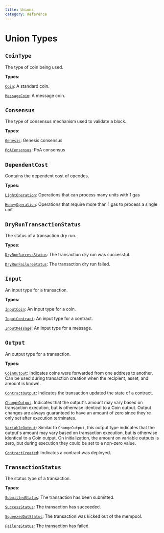 ```yaml
---
title: Unions
category: Reference
---
```


# Union Types

## `CoinType`

The type of coin being used.

**Types:**

[`Coin`](/docs/reference/objects/#coin): A standard coin.

[`MessageCoin`](/docs/reference/objects/#messagecoin): A message coin.

## `Consensus`

The type of consensus mechanism used to validate a block.

**Types:**

[`Genesis`](/docs/reference/objects/#genesis): Genesis consensus

[`PoAConsensus`](/docs/reference/objects/#poaconsensus): PoA
consensus

## `DependentCost`

Contains the dependent cost of opcodes.

**Types:**

[`LightOperation`](/docs/reference/objects/#lightoperation): Operations that can process many units with 1 gas

[`HeavyOperation`](/docs/reference/objects/#heavyoperation): Operations that require more than 1 gas to process a single unit

## `DryRunTransactionStatus`

The status of a transaction dry run.

**Types:**

[`DryRunSuccessStatus`](/docs/reference/objects/#dryrunsuccessstatus): The transaction dry run was successful.

[`DryRunFailureStatus`](/docs/reference/objects/#dryrunfailurestatus): The transaction dry run failed.

## `Input`

An input type for a transaction.

**Types:**

[`InputCoin`](/docs/reference/objects/#inputcoin): An input type for
a coin.

[`InputContract`](/docs/reference/objects/#inputcontract): An input
type for a contract.

[`InputMessage`](/docs/reference/objects/#inputmessage): An input
type for a message.

## `Output`

An output type for a transaction.

**Types:**

[`CoinOutput`](/docs/reference/objects/#coinoutput): Indicates coins
were forwarded from one address to another.
Can be used during transaction creation when the recipient, asset, and amount is known.

[`ContractOutput`](/docs/reference/objects/#contractoutput):
Indicates the transaction updated the state of a contract.

[`ChangeOutput`](/docs/reference/objects/#changeoutput): Indicates
that the output's amount may vary based on transaction execution, but is
otherwise identical to a Coin output. Output changes are always guaranteed to
have an amount of zero since they're only set after execution terminates.

[`VariableOutput`](/docs/reference/objects/#variableoutput): Similar
to `ChangeOutput`, this output type indicates that the output's amount may vary
based on transaction execution, but is otherwise identical to a Coin output. On
initialization, the amount on variable outputs is zero, but during execution
they could be set to a non-zero value.

[`ContractCreated`](/docs/reference/objects/#contractcreated):
Indicates a contract was deployed.

## `TransactionStatus`

The status type of a transaction.

**Types:**

[`SubmittedStatus`](/docs/reference/objects/#submittedstatus): The transaction has been submitted.

[`SuccessStatus`](/docs/reference/objects/#successstatus): The transaction has succeeded.

[`SqueezedOutStatus`](/docs/reference/objects/#squeezedoutstatus): The transaction was kicked out of the mempool.

[`FailureStatus`](/docs/reference/objects/#failurestatus): The transaction has failed.
